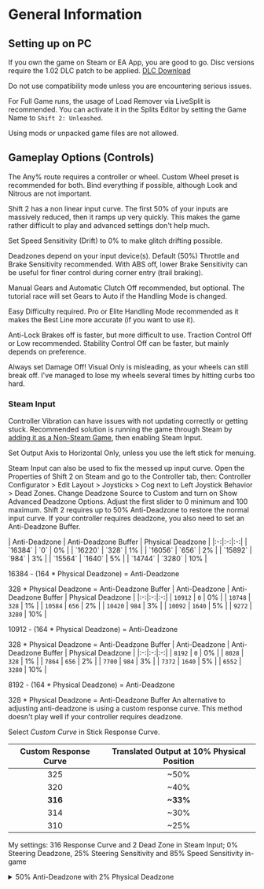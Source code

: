# General Information


## Setting up on PC

If you own the game on Steam or EA App, you are good to go. Disc versions require the 1.02 DLC patch to be applied. [DLC Download](https://help.ea.com/en/help/faq/dlc-for-classic-games/#needforspeed)

Do not use compatibility mode unless you are encountering serious issues.

For Full Game runs, the usage of Load Remover via LiveSplit is recommended. You can activate it in the Splits Editor by setting the Game Name to `Shift 2: Unleashed`.

Using mods or unpacked game files are not allowed.

## Gameplay Options (Controls)

The Any% route requires a controller or wheel. Custom Wheel preset is recommended for both. Bind everything if possible, although Look and Nitrous are not important.

Shift 2 has a non linear input curve. The first 50% of your inputs are massively reduced, then it ramps up very quickly. This makes the game rather difficult to play and advanced settings don't help much.

Set Speed Sensitivity (Drift) to 0% to make glitch drifting possible.

Deadzones depend on your input device(s). Default (50%) Throttle and Brake Sensitivity recommended. With ABS off, lower Brake Sensitivity can be useful for finer control during corner entry (trail braking).

Manual Gears and Automatic Clutch Off recommended, but optional. The tutorial race will set Gears to Auto if the Handling Mode is changed.

Easy Difficulty required. Pro or Elite Handling Mode recommended as it makes the Best Line more accurate (if you want to use it).

Anti-Lock Brakes off is faster, but more difficult to use. Traction Control Off or Low recommended. Stability Control Off can be faster, but mainly depends on preference.

Always set Damage Off! Visual Only is misleading, as your wheels can still break off. I've managed to lose my wheels several times by hitting curbs too hard.

### Steam Input

Controller Vibration can have issues with not updating correctly or getting stuck. Recommended solution is running the game through Steam by [adding it as a Non-Steam Game](https://help.steampowered.com/en/faqs/view/4B8B-9697-2338-40EC), then enabling Steam Input.

Set Output Axis to Horizontal Only, unless you use the left stick for menuing.

Steam Input can also be used to fix the messed up input curve. Open the Properties of Shift 2 on Steam and go to the Controller tab, then: Controller Configurator > Edit Layout > Joysticks > Cog next to Left Joystick Behavior > Dead Zones. Change Deadzone Source to Custom and turn on Show Advanced Deadzone Options. Adjust the first slider to 0 minimum and 100 maximum. Shift 2 requires up to 50% Anti-Deadzone to restore the normal input curve. If your controller requires deadzone, you also need to set an Anti-Deadzone Buffer.

<Tabs>
  <TabItem value="ad50" label="50% Anti-Deadzone">
| Anti-Deadzone | Anti-Deadzone Buffer | Physical Deadzone |
|:-:|:-:|:-:|
| `16384` | `0` | 0% |
| `16220` | `328` | 1% |
| `16056` | `656` | 2% |
| `15892` | `984` | 3% |
| `15564` | `1640` | 5% |
| `14744` | `3280` | 10% |

16384 - (164 \* Physical Deadzone) = Anti-Deadzone

328 \* Physical Deadzone = Anti-Deadzone Buffer
  </TabItem>
  <TabItem value="ad33" label="33.3% Anti-Deadzone">
| Anti-Deadzone | Anti-Deadzone Buffer | Physical Deadzone |
|:-:|:-:|:-:|
| `10912` | `0` | 0% |
| `10748` | `328` | 1% |
| `10584` | `656` | 2% |
| `10420` | `984` | 3% |
| `10092` | `1640` | 5% |
| `9272` | `3280` | 10% |

10912 - (164 \* Physical Deadzone) = Anti-Deadzone

328 \* Physical Deadzone = Anti-Deadzone Buffer
  </TabItem>
  <TabItem value="ad25" label="25% Anti-Deadzone">
| Anti-Deadzone | Anti-Deadzone Buffer | Physical Deadzone |
|:-:|:-:|:-:|
| `8192` | `0` | 0% |
| `8028` | `328` | 1% |
| `7864` | `656` | 2% |
| `7700` | `984` | 3% |
| `7372` | `1640` | 5% |
| `6552` | `3280` | 10% |

8192 - (164 \* Physical Deadzone) = Anti-Deadzone

328 \* Physical Deadzone = Anti-Deadzone Buffer
  </TabItem>
  <TabItem value="curve" label="Custom Response Curve">
An alternative to adjusting anti-deadzone is using a custom response curve. This method doesn't play well if your controller requires deadzone.

Select *Custom Curve* in Stick Response Curve.

| Custom Response Curve | Translated Output at 10% Physical Position
|:-:|:-:|
| 325 | ~50% |
| 320 | ~40% |
| **316** | **~33%** |
| 314 | ~30% |
| 310 | ~25% |

My settings: 316 Response Curve and 2 Dead Zone in Steam Input; 0% Steering Deadzone, 25% Steering Sensitivity and 85% Speed Sensitivity in-game
  </TabItem>
</Tabs>

<details>

<summary>50% Anti-Deadzone with 2% Physical Deadzone</summary>

![Steam Input Stick Dead Zones](./img/antideadzone.webp)

</details>
